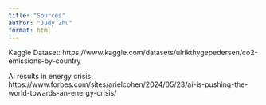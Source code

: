 ```yaml
---
title: "Sources"
author: "Judy Zhu"
format: html
---
```

Kaggle Dataset:
https://www.kaggle.com/datasets/ulrikthygepedersen/co2-emissions-by-country

Ai results in energy crisis:
https://www.forbes.com/sites/arielcohen/2024/05/23/ai-is-pushing-the-world-towards-an-energy-crisis/ 

